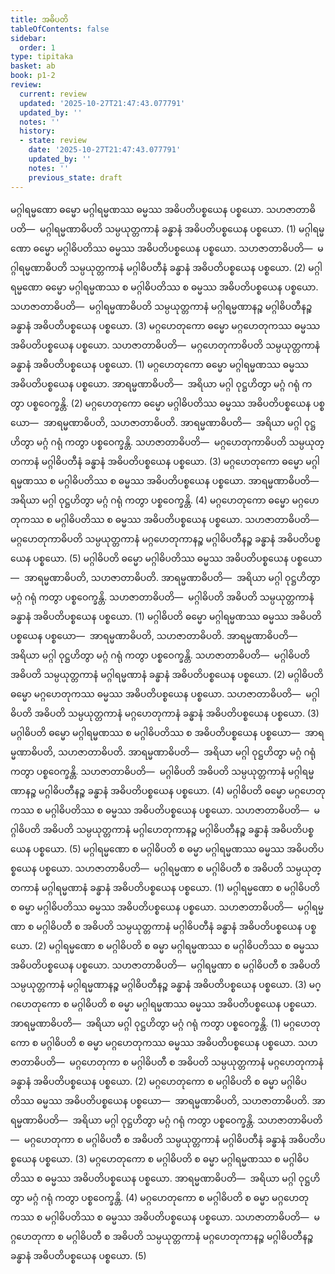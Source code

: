 ```yaml
---
title: အဓိပတိ
tableOfContents: false
sidebar:
  order: 1
type: tipitaka
basket: ab
book: p1-2
review:
  current: review
  updated: '2025-10-27T21:47:43.077791'
  updated_by: ''
  notes: ''
  history:
  - state: review
    date: '2025-10-27T21:47:43.077791'
    updated_by: ''
    notes: ''
    previous_state: draft
---
```



<ReviewStatus review={frontmatter.review} showDetails={true} />

<HypothesisAnnotation frontmatter={frontmatter} />

<DynamicBreadcrumb />

<Division number="31" book="p1-2" e="ch" v="37" p="394">

<Paragraph number="2509" book="p1-2">
မဂ္ဂါရမ္မဏော ဓမ္မော မဂ္ဂါရမ္မဏဿ ဓမ္မဿ အဓိပတိပစ္စယေန ပစ္စယော. <Emphasis>သဟဇာတာဓိပတိ</Emphasis>—  မဂ္ဂါရမ္မဏာဓိပတိ သမ္ပယုတ္တကာနံ ခန္ဓာနံ အဓိပတိပစ္စယေန ပစ္စယော. (1)
</Paragraph>

<Paragraph number="2510" book="p1-2">
မဂ္ဂါရမ္မဏော ဓမ္မော မဂ္ဂါဓိပတိဿ ဓမ္မဿ အဓိပတိပစ္စယေန ပစ္စယော. <Emphasis>သဟဇာတာဓိပတိ</Emphasis>—  မဂ္ဂါရမ္မဏာဓိပတိ သမ္ပယုတ္တကာနံ မဂ္ဂါဓိပတီနံ ခန္ဓာနံ အဓိပတိပစ္စယေန ပစ္စယော. (2)
</Paragraph>

<Paragraph number="2511" book="p1-2">
မဂ္ဂါရမ္မဏော ဓမ္မော မဂ္ဂါရမ္မဏဿ စ မဂ္ဂါဓိပတိဿ စ ဓမ္မဿ အဓိပတိပစ္စယေန ပစ္စယော. <Emphasis>သဟဇာတာဓိပတိ</Emphasis>—  မဂ္ဂါရမ္မဏာဓိပတိ သမ္ပယုတ္တကာနံ မဂ္ဂါရမ္မဏာနဉ္စ မဂ္ဂါဓိပတီနဉ္စ ခန္ဓာနံ အဓိပတိပစ္စယေန ပစ္စယော. (3)
</Paragraph>

</Division>
<Division number="32" book="p1-2" e="ch" v="37" p="394">

<Paragraph number="2512" book="p1-2">
မဂ္ဂဟေတုကော ဓမ္မော မဂ္ဂဟေတုကဿ ဓမ္မဿ အဓိပတိပစ္စယေန ပစ္စယော. <Emphasis>သဟဇာတာဓိပတိ</Emphasis>—  မဂ္ဂဟေတုကာဓိပတိ သမ္ပယုတ္တကာနံ ခန္ဓာနံ အဓိပတိပစ္စယေန ပစ္စယော. (1)
</Paragraph>

<Paragraph number="2513" book="p1-2">
မဂ္ဂဟေတုကော ဓမ္မော မဂ္ဂါရမ္မဏဿ ဓမ္မဿ အဓိပတိပစ္စယေန ပစ္စယော. <Emphasis>အာရမ္မဏာဓိပတိ</Emphasis>—  အရိယာ မဂ္ဂါ ဝုဋ္ဌဟိတွာ မဂ္ဂံ ဂရုံ ကတွာ ပစ္စဝေက္ခန္တိ. (2)
</Paragraph>

<Paragraph number="2514" book="p1-2">
မဂ္ဂဟေတုကော ဓမ္မော မဂ္ဂါဓိပတိဿ ဓမ္မဿ အဓိပတိပစ္စယေန ပစ္စယော—  အာရမ္မဏာဓိပတိ, သဟဇာတာဓိပတိ. <Emphasis>အာရမ္မဏာဓိပတိ</Emphasis>—  အရိယာ မဂ္ဂါ ဝုဋ္ဌဟိတွာ မဂ္ဂံ ဂရုံ ကတွာ ပစ္စဝေက္ခန္တိ. <Emphasis>သဟဇာတာဓိပတိ</Emphasis>—  မဂ္ဂဟေတုကာဓိပတိ သမ္ပယုတ္တကာနံ မဂ္ဂါဓိပတီနံ ခန္ဓာနံ အဓိပတိပစ္စယေန ပစ္စယော. (3)
</Paragraph>

<Paragraph number="2515" book="p1-2">
မဂ္ဂဟေတုကော ဓမ္မော မဂ္ဂါရမ္မဏဿ စ မဂ္ဂါဓိပတိဿ စ ဓမ္မဿ အဓိပတိပစ္စယေန ပစ္စယော. <Emphasis>အာရမ္မဏာဓိပတိ</Emphasis>—  အရိယာ မဂ္ဂါ ဝုဋ္ဌဟိတွာ မဂ္ဂံ ဂရုံ ကတွာ ပစ္စဝေက္ခန္တိ. (4)
</Paragraph>

<Paragraph number="2516" book="p1-2">
မဂ္ဂဟေတုကော ဓမ္မော မဂ္ဂဟေတုကဿ စ မဂ္ဂါဓိပတိဿ စ ဓမ္မဿ အဓိပတိပစ္စယေန ပစ္စယော. <Emphasis>သဟဇာတာဓိပတိ</Emphasis>—  မဂ္ဂဟေတုကာဓိပတိ သမ္ပယုတ္တကာနံ မဂ္ဂဟေတုကာနဉ္စ မဂ္ဂါဓိပတီနဉ္စ ခန္ဓာနံ အဓိပတိပစ္စယေန ပစ္စယော. (5)
</Paragraph>

</Division>
<Division number="33" book="p1-2" e="ch" v="37" p="395">

<Paragraph number="2517" book="p1-2">
မဂ္ဂါဓိပတိ ဓမ္မော မဂ္ဂါဓိပတိဿ ဓမ္မဿ အဓိပတိပစ္စယေန ပစ္စယော—  အာရမ္မဏာဓိပတိ, သဟဇာတာဓိပတိ. <Emphasis>အာရမ္မဏာဓိပတိ</Emphasis>—  အရိယာ မဂ္ဂါ ဝုဋ္ဌဟိတွာ မဂ္ဂံ ဂရုံ ကတွာ ပစ္စဝေက္ခန္တိ. <Emphasis>သဟဇာတာဓိပတိ</Emphasis>—  မဂ္ဂါဓိပတိ အဓိပတိ သမ္ပယုတ္တကာနံ ခန္ဓာနံ အဓိပတိပစ္စယေန ပစ္စယော. (1)
</Paragraph>

<Paragraph number="2518" book="p1-2">
မဂ္ဂါဓိပတိ ဓမ္မော မဂ္ဂါရမ္မဏဿ ဓမ္မဿ အဓိပတိပစ္စယေန ပစ္စယော—  အာရမ္မဏာဓိပတိ, သဟဇာတာဓိပတိ. <Emphasis>အာရမ္မဏာဓိပတိ</Emphasis>—  အရိယာ မဂ္ဂါ ဝုဋ္ဌဟိတွာ မဂ္ဂံ ဂရုံ ကတွာ ပစ္စဝေက္ခန္တိ. <Emphasis>သဟဇာတာဓိပတိ</Emphasis>—  မဂ္ဂါဓိပတိ အဓိပတိ သမ္ပယုတ္တကာနံ မဂ္ဂါရမ္မဏာနံ ခန္ဓာနံ အဓိပတိပစ္စယေန ပစ္စယော. (2)
</Paragraph>

<Paragraph number="2519" book="p1-2">
မဂ္ဂါဓိပတိ ဓမ္မော မဂ္ဂဟေတုကဿ ဓမ္မဿ အဓိပတိပစ္စယေန ပစ္စယော. <Emphasis>သဟဇာတာဓိပတိ</Emphasis>—  မဂ္ဂါဓိပတိ အဓိပတိ သမ္ပယုတ္တကာနံ မဂ္ဂဟေတုကာနံ ခန္ဓာနံ အဓိပတိပစ္စယေန ပစ္စယော. (3)
</Paragraph>

<Paragraph number="2520" book="p1-2">
မဂ္ဂါဓိပတိ ဓမ္မော မဂ္ဂါရမ္မဏဿ စ မဂ္ဂါဓိပတိဿ စ အဓိပတိပစ္စယေန ပစ္စယော—  အာရမ္မဏာဓိပတိ, သဟဇာတာဓိပတိ. <Emphasis>အာရမ္မဏာဓိပတိ</Emphasis>—  အရိယာ မဂ္ဂါ ဝုဋ္ဌဟိတွာ မဂ္ဂံ ဂရုံ ကတွာ ပစ္စဝေက္ခန္တိ. <Emphasis>သဟဇာတာဓိပတိ</Emphasis>—  မဂ္ဂါဓိပတိ အဓိပတိ သမ္ပယုတ္တကာနံ မဂ္ဂါရမ္မဏာနဉ္စ မဂ္ဂါဓိပတီနဉ္စ ခန္ဓာနံ အဓိပတိပစ္စယေန ပစ္စယော. (4)
</Paragraph>

<Paragraph number="2521" book="p1-2">
မဂ္ဂါဓိပတိ ဓမ္မော မဂ္ဂဟေတုကဿ စ မဂ္ဂါဓိပတိဿ စ ဓမ္မဿ အဓိပတိပစ္စယေန ပစ္စယော. <Emphasis>သဟဇာတာဓိပတိ</Emphasis>—  မဂ္ဂါဓိပတိ အဓိပတိ သမ္ပယုတ္တကာနံ မဂ္ဂါဟေတုကာနဉ္စ မဂ္ဂါဓိပတီနဉ္စ ခန္ဓာနံ အဓိပတိပစ္စယေန ပစ္စယော. (5)
</Paragraph>

</Division>
<Division number="34" book="p1-2" e="ch" v="37" p="395">

<Paragraph number="2522" book="p1-2">
မဂ္ဂါရမ္မဏော စ မဂ္ဂါဓိပတိ စ ဓမ္မာ မဂ္ဂါရမ္မဏဿ ဓမ္မဿ အဓိပတိပစ္စယေန ပစ္စယော. <Emphasis>သဟဇာတာဓိပတိ</Emphasis>—  မဂ္ဂါရမ္မဏာ စ မဂ္ဂါဓိပတီ စ အဓိပတိ သမ္ပယုတ္တကာနံ မဂ္ဂါရမ္မဏာနံ ခန္ဓာနံ အဓိပတိပစ္စယေန ပစ္စယော. (1)
</Paragraph>

<Paragraph number="2523" book="p1-2">
မဂ္ဂါရမ္မဏော စ မဂ္ဂါဓိပတိ စ ဓမ္မာ မဂ္ဂါဓိပတိဿ ဓမ္မဿ အဓိပတိပစ္စယေန ပစ္စယော. <Emphasis>သဟဇာတာဓိပတိ</Emphasis>—  မဂ္ဂါရမ္မဏာ စ မဂ္ဂါဓိပတီ စ အဓိပတိ သမ္ပယုတ္တကာနံ မဂ္ဂါဓိပတီနံ ခန္ဓာနံ အဓိပတိပစ္စယေန ပစ္စယော. (2)
</Paragraph>

<Paragraph number="2524" book="p1-2">
မဂ္ဂါရမ္မဏော စ မဂ္ဂါဓိပတိ စ ဓမ္မာ မဂ္ဂါရမ္မဏဿ စ မဂ္ဂါဓိပတိဿ စ ဓမ္မဿ အဓိပတိပစ္စယေန ပစ္စယော. <Emphasis>သဟဇာတာဓိပတိ</Emphasis>—  မဂ္ဂါရမ္မဏာ စ မဂ္ဂါဓိပတီ စ အဓိပတိ သမ္ပယုတ္တကာနံ မဂ္ဂါရမ္မဏာနဉ္စ မဂ္ဂါဓိပတီနဉ္စ ခန္ဓာနံ အဓိပတိပစ္စယေန ပစ္စယော. (3)
</Paragraph>

</Division>
<Division number="35" book="p1-2" e="ch" v="37" p="396">

<Paragraph number="2525" book="p1-2">
မဂ္ဂဟေတုကော စ မဂ္ဂါဓိပတိ စ ဓမ္မာ မဂ္ဂါရမ္မဏဿ ဓမ္မဿ အဓိပတိပစ္စယေန ပစ္စယော. <Emphasis>အာရမ္မဏာဓိပတိ</Emphasis>—  အရိယာ မဂ္ဂါ ဝုဋ္ဌဟိတွာ မဂ္ဂံ ဂရုံ ကတွာ ပစ္စဝေက္ခန္တိ. (1)
</Paragraph>

<Paragraph number="2526" book="p1-2">
မဂ္ဂဟေတုကော စ မဂ္ဂါဓိပတိ စ ဓမ္မာ မဂ္ဂဟေတုကဿ ဓမ္မဿ အဓိပတိပစ္စယေန ပစ္စယော. <Emphasis>သဟဇာတာဓိပတိ</Emphasis>—  မဂ္ဂဟေတုကာ စ မဂ္ဂါဓိပတီ စ အဓိပတိ သမ္ပယုတ္တကာနံ မဂ္ဂဟေတုကာနံ ခန္ဓာနံ အဓိပတိပစ္စယေန ပစ္စယော. (2)
</Paragraph>

<Paragraph number="2527" book="p1-2">
မဂ္ဂဟေတုကော စ မဂ္ဂါဓိပတိ စ ဓမ္မာ မဂ္ဂါဓိပတိဿ ဓမ္မဿ အဓိပတိပစ္စယေန ပစ္စယော—  အာရမ္မဏာဓိပတိ, သဟဇာတာဓိပတိ. <Emphasis>အာရမ္မဏာဓိပတိ</Emphasis>—  အရိယာ မဂ္ဂါ ဝုဋ္ဌဟိတွာ မဂ္ဂံ ဂရုံ ကတွာ ပစ္စဝေက္ခန္တိ. <Emphasis>သဟဇာတာဓိပတိ</Emphasis>—  မဂ္ဂဟေတုကာ စ မဂ္ဂါဓိပတီ စ အဓိပတိ သမ္ပယုတ္တကာနံ မဂ္ဂါဓိပတီနံ ခန္ဓာနံ အဓိပတိပစ္စယေန ပစ္စယော. (3)
</Paragraph>

<Paragraph number="2528" book="p1-2">
မဂ္ဂဟေတုကော စ မဂ္ဂါဓိပတိ စ ဓမ္မာ မဂ္ဂါရမ္မဏဿ စ မဂ္ဂါဓိပတိဿ စ ဓမ္မဿ အဓိပတိပစ္စယေန ပစ္စယော. <Emphasis>အာရမ္မဏာဓိပတိ</Emphasis>—  အရိယာ မဂ္ဂါ ဝုဋ္ဌဟိတွာ မဂ္ဂံ ဂရုံ ကတွာ ပစ္စဝေက္ခန္တိ. (4)
</Paragraph>

<Paragraph number="2529" book="p1-2">
မဂ္ဂဟေတုကော စ မဂ္ဂါဓိပတိ စ ဓမ္မာ မဂ္ဂဟေတုကဿ စ မဂ္ဂါဓိပတိဿ စ ဓမ္မဿ အဓိပတိပစ္စယေန ပစ္စယော. <Emphasis>သဟဇာတာဓိပတိ</Emphasis>—  မဂ္ဂဟေတုကာ စ မဂ္ဂါဓိပတီ စ အဓိပတိ သမ္ပယုတ္တကာနံ မဂ္ဂဟေတုကာနဉ္စ မဂ္ဂါဓိပတီနဉ္စ ခန္ဓာနံ အဓိပတိပစ္စယေန ပစ္စယော. (5)
</Paragraph>
</Division>